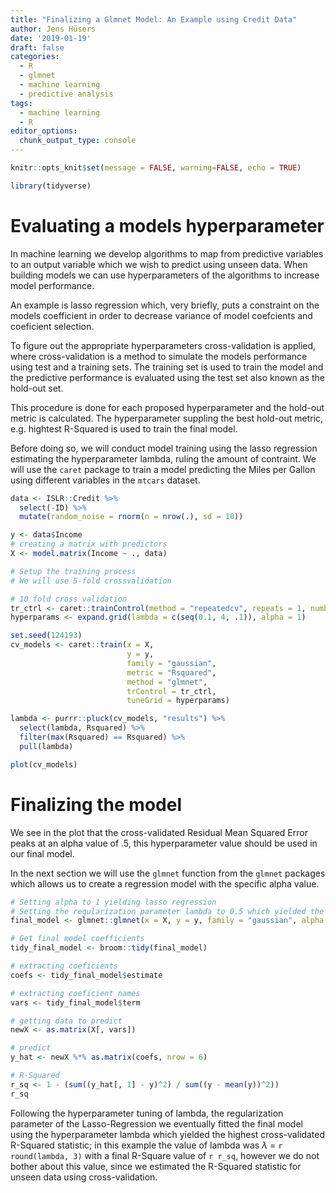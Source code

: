 ```yaml
---
title: "Finalizing a Glmnet Model: An Example using Credit Data"
author: Jens Hüsers
date: '2019-01-19'
draft: false  
categories:
  - R
  - glmnet
  - machine learning
  - predictive analysis
tags:
  - machine learning
  - R
editor_options: 
  chunk_output_type: console
---
```


```r

knitr::opts_knit$set(message = FALSE, warning=FALSE, echo = TRUE)

library(tidyverse)

```

# Evaluating a models hyperparameter

In machine learning we develop algorithms to map from predictive variables to an output variable which we wish to predict using unseen data.
When building models we can use hyperparameters of the algorithms to increase model performance.

An example is lasso regression which, very briefly, puts a constraint on the models coefficient in order to decrease variance of model coefcients and coeficient selection.

To figure out the appropriate hyperparameters cross-validation is applied, where cross-validation is a method to simulate the models performance using test and a training sets. The training set is used to train the model and the predictive performance is evaluated using the test set also known as the hold-out set.

This procedure is done for each proposed hyperparameter and the hold-out metric is calculated. 
The hyperparameter suppling the best hold-out metric, e.g. hightest R-Squared is used to train the final model.

Before doing so, we will conduct model training using the lasso regression estimating the hyperparameter lambda, ruling the amount of contraint.
We will use the `caret` package to train a model predicting the Miles per Gallon using different variables in the `mtcars` dataset.

```r

data <- ISLR::Credit %>% 
  select(-ID) %>% 
  mutate(random_noise = rnorm(n = nrow(.), sd = 10))

y <- data$Income
# creating a matrix with predictors
X <- model.matrix(Income ~ ., data)

# Setup the training process 
# We will use 5-fold crossvalidation

# 10 fold cross validation
tr_ctrl <- caret::trainControl(method = "repeatedcv", repeats = 1, number = 3)
hyperparams <- expand.grid(lambda = c(seq(0.1, 4, .1)), alpha = 1)

set.seed(124193)
cv_models <- caret::train(x = X,
                          y = y,
                          family = "gaussian",
                          metric = "Rsquared",
                          method = "glmnet",
                          trControl = tr_ctrl,
                          tuneGrid = hyperparams)

lambda <- purrr::pluck(cv_models, "results") %>%
  select(lambda, Rsquared) %>%
  filter(max(Rsquared) == Rsquared) %>%
  pull(lambda)

plot(cv_models)

```

# Finalizing the model

We see in the plot that the cross-validated Residual Mean Squared Error peaks at an alpha value of .5, this hyperparameter value should be used in our final model.

In the next section we will use the `glmnet` function from the `glmnet` packages which allows us to create a regression model with the specific alpha value.

```r
# Setting alpha to 1 yielding lasso regression
# Setting the regularization parameter lambda to 0.5 which yielded the lowest RMSE in the cross-validation procedure
final_model <- glmnet::glmnet(x = X, y = y, family = "gaussian", alpha = 1, lambda = lambda)

# Get final model coefficients
tidy_final_model <- broom::tidy(final_model)  

# extracting coeficients
coefs <- tidy_final_model$estimate

# extracting coeficient names
vars <- tidy_final_model$term

# getting data to predict
newX <- as.matrix(X[, vars])

# predict
y_hat <- newX %*% as.matrix(coefs, nrow = 6)

# R-Squared
r_sq <- 1 - (sum((y_hat[, 1] - y)^2) / sum((y - mean(y))^2))
r_sq
```

Following the hyperparameter tuning of lambda, the regularization parameter of the Lasso-Regression we eventually fitted the final model using the hyperparameter lambda which yielded the highest cross-validated R-Squared statistic; in this example the value of lambda was $\lambda$ = `r round(lambda, 3)` with a final R-Square value of `r r_sq`, however we do not bother about this value, since we estimated the R-Squared statistic for unseen data using cross-validation.
